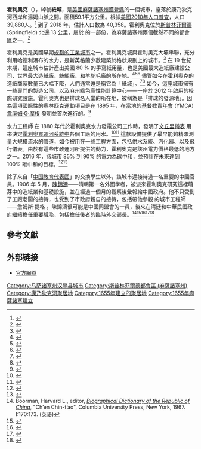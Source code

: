 {{coord|42|12|15|N|72|37|00|W|display=title}}
{{Infobox settlement
|name                     = 霍利奥克
|native_name             = {{lang|en|Holyoke}}
|official_name            = 霍利奥克市 <br> {{lang|en|City of Holyoke}}
|nickname                 = 纸大都会
|motto                    = {{nowrap|''Industria et Copia'' {{smaller|([[拉丁语|拉丁语]])}}<br>{{smaller|"工业和丰富"}}}}
|image_skyline            = Holyoke Skyline.jpg
|imagesize                =
|image_caption            = 湯姆山山脈腳下的霍利奧克天際線。
|image_seal               = Seal of Holyoke, Massachusetts.svg
|image_flag               = 
|image_blank_emblem       = 
|mapsize                  = 250px
|map_caption              = [[马萨诸塞州|马萨诸塞州]][[汉普登县_(马萨诸塞州)|汉普登县]]中的位置
|image_map               = Hampden County Massachusetts incorporated and unincorporated areas Holyoke highlighted.svg
|mapsize1                 =
|map_caption1             =
|subdivision_type         =       國家
|subdivision_name         = 美國
|subdivision_type1        = [[美國各州|州]]
|subdivision_name1        = [[馬塞諸塞州|馬塞諸塞州]]
|subdivision_type2        = [[馬薩諸塞州行政區劃|縣]]
|subdivision_name2        = [[斯普林菲尔德_(马萨诸塞州)|汉普登县]]
|established_title        = 成立
|established_date         = 1655
|established_title2       = 法人地位
|established_date2        = 1850
|established_title3       =
|established_date3        =
|government_type          = [[市长-议会|市长-议会]]
|leader_title             = Mayor
|leader_name              = Alex B. Morse
|leader_title1            = 
|leader_name1             =
|area_magnitude           =
|area_total_km2           = 59.1
|area_total_sq_mi         = 22.8
|area_land_km2            = 55.1
|area_land_sq_mi          = 21.3
|area_water_km2           = 4
|area_water_sq_mi         = 1.5
|population_as_of         = 2010
|settlement_type          = [[美國行政區劃|城市]]
|population_total         = 39,880
|population_density_km2   = 723.6
|population_density_sq_mi = 1,874
|elevation_m              = 60
|elevation_ft             = 200
|timezone                 = [[東部標準時間|東部]]
|utc_offset               = -5
|timezone_DST             = [[東部標準時間|東部]]
|utc_offset_DST           = -4
|website                  = [http://www.holyoke.org/ www.holyoke.org]
|postal_code_type         = 郵編
|postal_code              = 01040<br>01041 <small>(邮政信箱)</small>
|area_code                = [[區號413|413]]
|blank_name               = [[聯邦資料處理標準|FIPS code]]
|blank_info               = 25-30840
|blank1_name              = [[地名信息系統|GNIS]]特征ID
|blank1_info              = 0617679
|footnotes                =
}}

'''霍利奧克'''（{{lang-en|Holyoke}}），綽號'''紙城'''，是[[美國|美國]][[麻薩諸塞州|麻薩諸塞州]][[漢登縣|漢登縣]]的一個城市，座落於康乃狄克河西岸和湯姆山脈之間。面積59.1平方公里。根據[[美國2010年人口普查|美國2010年人口普查]]，人口39,880人。<ref>{{cite web |url=https://factfinder.census.gov/bkmk/table/1.0/en/DEC/10_SF1/G001/1600000US2530840 |title=Geographic Identifiers: 2010 Demographic Profile Data (G001): Holyoke city, Massachusetts |publisher=U.S. Census Bureau |work=American Factfinder |access-date=August 2, 2017 |archive-url=https://archive.today/20200213111743/https://factfinder.census.gov/bkmk/table/1.0/en/DEC/10_SF1/G001/1600000US2530840 |archive-date=February 13, 2020|language=英语}}</ref> 到了 2018 年，估計人口數為 40,358。霍利奧克位於[[斯普林菲尔德_(马萨诸塞州)|斯普林菲爾德]] (Springfield) 北邊 13 公里，屬於{{Interlanguage link multi|斯普林菲爾德大都會區|en|Springfield metropolitan area, Massachusetts}} 的一部份，為麻薩諸塞州兩個截然不同的都會區之一。<ref>{{cite web|url=https://www.census.gov/programs-surveys/popest/data/tables.2018.html|title=Population and Housing Unit Estimates|accessdate=May 23, 2019|language=英语|archive-date=2017-05-29|archive-url=https://web.archive.org/web/20170529192346/https://census.gov/programs-surveys/popest/data/tables.2016.html|dead-url=no}}</ref>

霍利奧克是美國早期[[新市鎮|規劃的工業城市]]之一。霍利奧克城與霍利奧克大壩串聯，充分利用哈德利瀑布的水力，是新英格蘭少數建築於格狀規劃上的城市。<ref>{{cite book|title=Creative Economies in Post-Industrial Cities; Manufacturing a (Different) Scene|last=Breitbart|first=Myrna Margulies|publisher=Routledge|location=London and New York|year=2016|chapter='Lofty artists' vs. 'El Oro del Barrio': Crafting Community and a Sustainable Economic Future in the Paper City|chapter-url=https://books.google.com/books?id=bxspDAAAQBAJ&pg=PA59|language=英语}}</ref> 在 19 世紀末期，這座城市估計產出美國 80 % 的手寫紙用量，也是美國最大造紙廠建設公司、世界最大造紙廠、絲綢廠、和羊駝毛廠的所在地。<ref>{{cite journal|journal=Journal of the Boston Society of Civil Engineers|title=Emory Alexander Ellsworth|page=480|volume=III|issue=8|url=https://books.google.com/books?id=KhdbAAAAYAAJ&pg=PA480&lpg=PA480|date=October 1916|quote=In 1879 Mr. Ellsworth left the firm of Davis & Ellsworth to become principal assistant and head draftsman for D. H. & A. B. Tower, of Holyoke, who were the largest firm of paper mill architects in the country at that time, and who designed no less than twenty paper mills in the city of Holyoke alone|language=英语}}</ref><ref>{{cite journal |last1=Root |first1=Joshua L. |date=Fall 2009 |title=Something Will Drop: Socialists, Unions and Trusts in Nineteenth-Century Holyoke |url=http://www.wsc.mass.edu/mhj/pdfs/Something%20Will%20Drop%20Holyoke%20Socialists.pdf |journal=Historic Journal of Massachusetts |volume=37 |issue=2 |page=38 |doi= |access-date= |archive-url=https://web.archive.org/web/20171224101501/http://www.wsc.mass.edu/mhj/pdfs/Something%20Will%20Drop%20Holyoke%20Socialists.pdf |archive-date=December 24, 2017 |language=英语}}</ref><ref>{{cite magazine|magazine=Silk|volume=XV|title=Who's Who in the Silk Industry–William Skinner|page=44|number=3|publisher=Silk Publishing Company|date=March 1922|url=https://books.google.com/books?id=HX09AQAAMAAJ&pg=RA2-PA44|quote=One building alone is 1000 feet long—the largest silk mill, under one roof, in the world|language=英语}}</ref> 儘管如今在霍利奧克的造紙商家數量已大幅下降，人們通常還是稱它為「紙城」。<ref>{{cite book |last=Nutting |first=George M. |date=1937 |title=Massachusetts; a guide to its places and people |url=https://archive.org/stream/massachusettsgui00federich#page/248/mode/2up |location=Cambridge |publisher=The Riverside Press |page=248 |isbn= |author-link= |language=英语}}</ref><ref>{{cite book |last=Basbanes |first=Nicholas A. |title=On Paper: The Everything of Its Two-thousand-year History |year=2014 |url=https://archive.org/details/onpapereverythin0000basb_q7l6|location=New York |publisher=Random House |page=[https://archive.org/details/onpapereverythin0000basb_q7l6/page/100 100] |isbn= 9780307279644|language=英语}}</ref> 如今，這座城市擁有一些專門的製造公司、以及麻州綠色高性能計算中心——一座於 2012 年啟用的校際研究設施。霍利奧克也是排球名人堂的所在地，被稱為是「排球的發源地」。因為這項國際性的奧林匹克運動項目是在 1895 年，在當地的[[基督教青年會|基督教青年會]] (YMCA) [[韋廉姆·G·摩根|韋廉姆·G·摩根]] 發明並首次進行的。<ref>{{cite book |editor1-last=Sullivan |editor1-first=Mark |editor2-last=Travis |editor2-first=William |date=2005 |title=Fodor's Berkshires and Pioneer Valley |location=New York |publisher=Random House |page=[https://archive.org/details/fodorsberkshires00fodo/page/124 124] |isbn=9781400014675 |language=英语}}</ref>

水力工程師{{Interlanguage link multi|克萊門斯·赫歇爾|en|Clemens Herschel}} 在 1880 年代於霍利奧克水力發電公司工作時，發明了[[文丘里效應|文丘里儀表]] 用來決定[[霍利奧克運河系統中|霍利奧克運河系統中]]各個工廠的用水。<ref>{{cite journal|page=254|volume=136|issue=3433|date=August 17, 1935|journal=Nature|doi=10.1038/136254a0|title=Invention of the Venturi Meter|url=https://archive.org/details/sim_nature-uk_1935-08-17_136_3433/page/254|bibcode=1935Natur.136Q.254.|language=英语}}</ref><ref>{{cite book|title=Instrument Flying Handbook (FAA-H-8083-15A)|pages=5–17|publisher=Skyhorse Publishing; Federal Aviation Administration, U.S. Dept. of Transportation|series=Flight Standards Service|year=2013|url=https://books.google.com/?id=EONDCgAAQBAJ&pg=SA5-PA17&dq=#v=onepage&q=&f=false|isbn=9781616083021|language=英语}}</ref> 這款設備提供了最早能夠精確測量大規模流水的管道，如今被用在一些工程方面，包括供水系統、汽化器、以及飛行儀表。由於有這些市政運河所提供的動力，霍利奧克是該州電力價格最低的地方之一。2016 年，該城市 85% 到 90% 的電力為碳中和，並預計在未來達到 100% 碳中和的目標。<ref>{{cite news |last=Serreze |first=Mary C. |date=July 20, 2016 |title=Palmer and Holyoke honored for 100% renewable energy commitment |url=http://www.masslive.com/news/index.ssf/2016/07/palmer_and_holyoke_honored_for.html |work=MassLive |location=Springfield, Mass. |access-date=December 23, 2017 |language=英语 |archive-date=2018-08-15 |archive-url=https://web.archive.org/web/20180815115922/https://www.masslive.com/news/index.ssf/2016/07/palmer_and_holyoke_honored_for.html |dead-url=no }}</ref><ref>{{cite web |url=https://www.mass.gov/index.php/news/baker-polito-administration-awards-1-million-renewable-energy-grant-to-holyoke |archive-url=https://web.archive.org/web/20171223202839/https://www.mass.gov/index.php/news/baker-polito-administration-awards-1-million-renewable-energy-grant-to-holyoke |date=March 11, 2017 |archive-date=December 23, 2017 |title=Baker-Polito Administration Awards $1 Million Renewable Energy Grant to Holyoke |website=MA Executive Office of Energy and Environmental Affairs |publisher=Commononwealth of Massachusetts |access-date=December 23, 2017|language=英语}}</ref>

除了來自「[[中國留美幼童|中国教育代表团]]」的交換學生以外，該城市還接待過一名重要的中國官員。1906 年 5 月，[[陳錦濤|陳錦濤]]——清朝第一名外國學者，被派來霍利奧克研究這裡萌芽中的造紙業和基礎設施，並在經過一個月的觀察後彙報給中國政府。他不只受到了工廠老闆的接待，也受到了市政府親自的接待，包括帶他參觀{{Interlanguage link multi|霍利奧克貯水系統|en|Holyoke Water Works}} 的城市工程師——詹姆斯·提格 。陳錦濤很可能是中國同盟會的一員，後來在清廷和中華民國政府繼續擔任重要職務，包括擔任後者的臨時外交部長。<ref>Boorman, Harvard L., editor, ''[https://books.google.com/books?redir_esc=y&id=KWHREtBHNqYC&q= Biographical Dictionary of the Republic of China]'', "Ch’en Chin-t’ao", Columbia University Press, New York, 1967. I:170:173. (英语)</ref><ref>{{cite news|title=Visiting Holyoke Mills; Chintao Chen, Representative of the Chinese Government, Making a Special Study of the Paper Industry of Holyoke|work=Springfield Republican|page=13|date=May 24, 1906|location=Springfield, Mass.|language=英语}}</ref><ref>{{cite journal|journal=[[Journal_of_Race_Development|Journal of Race Development]]|volume=4|issue=1|page=103|title=The Relation of the Returned Students to the Chinese Revolution|last=Tsao|first=Y. S.|quote=Very few students from Europe and America were members of the 'Tung Men Hwei,' [sic] and judging from their actions only Mr. C. T. Wang, Drs. Chen Hui Wang and Chintao Chen from Yale were the only possible ones|url=https://books.google.com/books?id=LN2Aa5DnYYYC&pg=PA103&lpg=PA103|year=1914|language=英语}}</ref><ref>{{cite magazine|title=Flood Prevention in China|quote=Dr. Chen Chin-Tao is now on his way to America to represent his country in negotiations [for $20,000,000 of bonds for engineering work to prevent floods in the Huai River Valley]|page=63|volume=2|issue=5|magazine=Santa Fe Trail Magazine|url=https://books.google.com/books?id=apJFAQAAMAAJ&pg=RA3-PA63|date=May 1914|language=英语}}</ref><ref>{{cite journal|journal=American Journal of International Law; Supplement- Official Documents|page=117|title=Exchange of Notes- Memorandum handed by the Japanese Minister to Dr. Chen Chintao, Acting Minister of Foreign Affairs|volume=11|year=1917|publisher=Oxford University Press|location=New York|url=https://books.google.com/books?id=E3YLAAAAYAAJ&pg=PA117|language=英语}}</ref>

==參考文獻==
{{reflist}}

==外部链接==
* [http://www.holyoke.org/ 官方網頁] {{Wayback|url=http://www.holyoke.org/ |date=20110716211816 }}

{{Massachusetts}}

{{DEFAULTSORT:Holyoke, Massachusetts}}
[[Category:马萨诸塞州汉登县城市|Category:马萨诸塞州汉登县城市]]
[[Category:斯普林菲爾德都會區_(麻薩諸塞州)|Category:斯普林菲爾德都會區 (麻薩諸塞州)]]
[[Category:康乃狄克河聚居地|Category:康乃狄克河聚居地]]
[[Category:1655年建立的聚居地|Category:1655年建立的聚居地]]
[[Category:1655年麻薩諸塞建立|Category:1655年麻薩諸塞建立]]